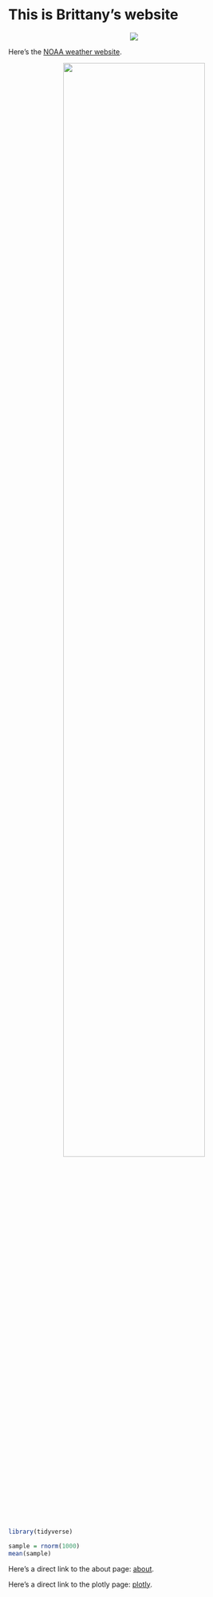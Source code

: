 # This is Brittany's website

<center>
![](https://media.giphy.com/media/KFUx0Rtz7p0HTzbJ7x/giphy.gif)
</center>


Here's the [NOAA weather website](https://www.weather.gov/).

<center>
<img src="images/IMG_7076.jpg" style="width:75%">
</center>


```r
library(tidyverse)

sample = rnorm(1000)
mean(sample)

```

Here's a direct link to the about page: [about](about.html).

Here's a direct link to the plotly page: [plotly](plotly.html).
